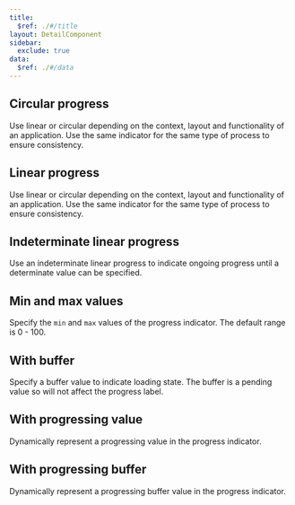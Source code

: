 ```yaml
---
title:
  $ref: ./#/title
layout: DetailComponent
sidebar:
  exclude: true
data:
  $ref: ./#/data
---
```


## Circular progress

Use linear or circular depending on the context, layout and functionality of an application. Use the same indicator for the same type of process to ensure consistency.

<LivePreview
  componentName="progress"
  exampleName="Circular"
  displayName="Circular progress"
/>

## Linear progress

Use linear or circular depending on the context, layout and functionality of an application. Use the same indicator for the same type of process to ensure consistency.

<LivePreview
  componentName="progress"
  exampleName="Linear"
  displayName="Linear progress"
/>

## Indeterminate linear progress

Use an indeterminate linear progress to indicate ongoing progress until a determinate value can be specified.

<LivePreview
  componentName="progress"
  exampleName="LinearIndeterminate"
  displayName="Indeterminate linear progress"
/>

## Min and max values

Specify the `min` and `max` values of the progress indicator. The default range is 0 - 100.

<LivePreview
  componentName="progress"
  exampleName="WithMinVal"
  displayName="Min and max values"
/>

## With buffer

Specify a buffer value to indicate loading state. The buffer is a pending value so will not affect the progress label.

<LivePreview
  componentName="progress"
  exampleName="WithBuffer"
  displayName="With buffer"
/>

## With progressing value

Dynamically represent a progressing value in the progress indicator.

<LivePreview
  componentName="progress"
  exampleName="WithProgVal"
  displayName="With progressing value"
/>

## With progressing buffer

Dynamically represent a progressing buffer value in the progress indicator.

<LivePreview
  componentName="progress"
  exampleName="WithProgBufferVal"
  displayName="With progressing buffer"
/>
